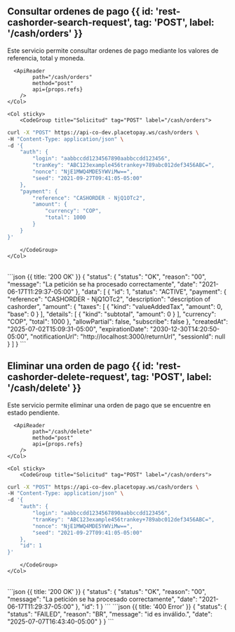 
## Consultar ordenes de pago {{ id: 'rest-cashorder-search-request', tag: 'POST', label: '/cash/orders' }}

<Row>
    <Col>
        Este servicio permite consultar ordenes de pago mediante los valores de referencia, total y moneda.
            
      <ApiReader
            path="/cash/orders"
            method="post"
            api={props.refs}
        />
    </Col>

    <Col sticky>
        <CodeGroup title="Solicitud" tag="POST" label="/cash/orders">
```bash {{ title: 'cURL' }}
curl -X "POST" https://api-co-dev.placetopay.ws/cash/orders \
-H "Content-Type: application/json" \
-d '{
    "auth": {
        "login": "aabbccdd1234567890aabbccdd123456",
        "tranKey": "ABC123example456trankey+789abc012def3456ABC=",
        "nonce": "NjE1MWQ4MDE5YWViMw==",
        "seed": "2021-09-27T09:41:05-05:00"
    },
    "payment": {
        "reference": "CASHORDER - NjQ1OTc2",
        "amount": {
            "currency": "COP",
            "total": 1000
        }
    }
}'
```
        </CodeGroup>
    </Col>
</Row>

<Row>
    <Col>
        <ApiReader
            path="/cash/orders"
            method="post"
            type="response"
            api={props.refs}
        />
    </Col>
    <Col sticky>
        <br />
        <CodeGroup title="Respuesta">
```json {{ title: '200 OK' }}
{
    "status": {
        "status": "OK",
        "reason": "00",
        "message": "La petición se ha procesado correctamente",
        "date": "2021-06-17T11:29:37-05:00"
    },
    "data": [
        {
            "id": 1,
            "status": "ACTIVE",
            "payment": {
                "reference": "CASHORDER - NjQ1OTc2",
                "description": "description of cashorder",
                "amount": {
                    "taxes": [
                        {
                            "kind": "valueAddedTax",
                            "amount": 0,
                            "base": 0
                        }
                    ],
                    "details": [
                        {
                            "kind": "subtotal",
                            "amount": 0
                        }
                    ],
                    "currency": "COP",
                    "total": 1000
                },
                "allowPartial": false,
                "subscribe": false
            },
            "createdAt": "2025-07-02T15:09:31-05:00",
            "expirationDate": "2030-12-30T14:20:50-05:00",
            "notificationUrl": "http://localhost:3000/returnUrl",
            "sessionId": null
        }
    ]
}
```
        </CodeGroup>
    </Col>
</Row>

## Eliminar una orden de pago {{ id: 'rest-cashorder-delete-request', tag: 'POST', label: '/cash/delete' }}

<Row>
    <Col>
        Este servicio permite eliminar una orden de pago que se encuentre en estado pendiente.

      <ApiReader
            path="/cash/delete"
            method="post"
            api={props.refs}
        />
    </Col>

    <Col sticky>
        <CodeGroup title="Solicitud" tag="POST" label="/cash/orders">
```bash {{ title: 'cURL' }}
curl -X "POST" https://api-co-dev.placetopay.ws/cash/orders \
-H "Content-Type: application/json" \
-d '{
    "auth": {
        "login": "aabbccdd1234567890aabbccdd123456",
        "tranKey": "ABC123example456trankey+789abc012def3456ABC=",
        "nonce": "NjE1MWQ4MDE5YWViMw==",
        "seed": "2021-09-27T09:41:05-05:00"
    },
    "id": 1
}'
```
        </CodeGroup>
    </Col>
</Row>

<Row>
    <Col>
        <ApiReader
            path="/cash/delete"
            method="post"
            type="response"
            api={props.refs}
        />
    </Col>
    <Col sticky>
        <br />
        <CodeGroup title="Respuesta">
```json {{ title: '200 OK' }}
{
    "status": {
        "status": "OK",
        "reason": "00",
        "message": "La petición se ha procesado correctamente",
        "date": "2021-06-17T11:29:37-05:00"
    },
    "id": 1
}
```
```json {{ title: '400 Error' }}
{
    "status": {
        "status": "FAILED",
        "reason": "BR",
        "message": "id es inválido.",
        "date": "2025-07-07T16:43:40-05:00"
    }
}
```
        </CodeGroup>
    </Col>
</Row>